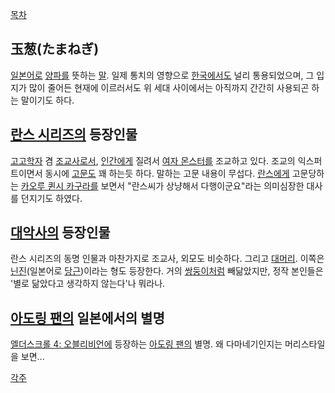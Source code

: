 [[목차]]

== 玉葱(たまねぎ) ==
[[일본어]]로 [[양파]]를 뜻하는 [[말]]. 일제 통치의 영향으로 [[한국]]에서도 널리 통용되었으며, 그 입지가 많이 줄어든 현재에 이르러서도 위 세대 사이에서는 아직까지 간간히 사용되곤 하는 말이기도 하다. 

== [[란스 시리즈]]의 등장인물 ==
[[고고학자]] 겸 [[조교]]사로서, [[인간]]에게 질려서 [[여자 몬스터]]를 조교하고 있다. 조교의 익스퍼트이면서 동시에 [[고문]]도 꽤 하는듯 하다. 말하는 고문 내용이 무섭다. [[란스]]에게 고문당하는 [[카오루 퀸시 카구라]]를 보면서 "란스씨가 상냥해서 다행이군요"라는 의미심장한 대사를 던지기도 하였다. 

== [[대악사]]의 등장인물 ==
란스 시리즈의 동명 인물과 마찬가지로 조교사, 외모도 비슷하다. 그리고 [[대머리]]. 이쪽은 [[닌진]](일본어로 [[당근]])이라는 형도 등장한다. 거의 [[쌍둥이]]처럼 빼닮았지만, 정작 본인들은 '별로 닮았다고 생각하지 않는다'나 뭐라나.

== [[아도링 팬]]의 일본에서의 별명 ==
[[엘더스크롤 4: 오블리비언]]에 등장하는 [[아도링 팬]]의 별명. 왜 다마네기인지는 머리스타일을 보면...

[[각주]]

